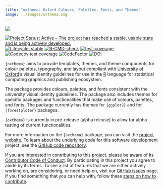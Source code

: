 ```yaml
---
title: "oxthema: Oxford Colours, Palettes, Fonts, and Themes"
image: ../images/oxthema.png
---
```


::: column-margin
[![](../images/oxthema.png)](https://oxford-ihtm.io/oxthema/)
:::

[![Project Status: Active – The project has reached a stable, usable state and is being actively developed.](https://www.repostatus.org/badges/latest/active.svg)](https://www.repostatus.org/#active) 
[![Lifecycle: stable](https://img.shields.io/badge/lifecycle-stable-brightgreen.svg)](https://lifecycle.r-lib.org/articles/stages.html#stable) 
[![R-CMD-check](https://github.com/OxfordIHTM/oxthema/actions/workflows/R-CMD-check.yaml/badge.svg)](https://github.com/OxfordIHTM/oxthema/actions/workflows/R-CMD-check.yaml) [![test-coverage](https://github.com/OxfordIHTM/oxthema/actions/workflows/test-coverage.yaml/badge.svg)](https://github.com/OxfordIHTM/oxthema/actions/workflows/test-coverage.yaml) 
[![Codecov test coverage](https://codecov.io/gh/OxfordIHTM/oxthema/branch/main/graph/badge.svg)](https://app.codecov.io/gh/OxfordIHTM/oxthema?branch=main) 
[![CodeFactor](https://www.codefactor.io/repository/github/oxfordihtm/oxthema/badge)](https://www.codefactor.io/repository/github/oxfordihtm/oxthema) 
[![DOI](https://zenodo.org/badge/711630340.svg)](https://zenodo.org/doi/10.5281/zenodo.10721129)

`{oxthema}` aims to provide templates, themes, and theme components for colour palettes, typography, and layout compliant with [University of Oxford](https://ox.ac.uk)’s visual identity guidelines for use in the [R](https://r-project.org) language for statistical computing graphics and publishing ecosystem.

The package provides colours, palettes, and fonts consistent with the university visual identity guidelines. The package also includes themes for specific packages and functionalities that make use of colours, palettes, and fonts. The package currently has themes for `{ggplot2}` and for `{forestploter}` packages.

`{oxthema}` is currently in pre-release (alpha release) to allow for alpha testing of current functionalities.

For more information on the `{oxthema}` package, you can visit the [project website](https://oxford-ihtm.io/oxthema/). To learn about the underlying code for this software development project, see the [GitHub code repository](https://github.com/OxfordIHTM/oxthema).

If you are interested in contributing to this project, please be aware of its [Contributor Code of Conduct](https://oxford-ihtm.io/oxthema/CODE_OF_CONDUCT.html). By participating in this project you agree to abide by its terms. To see a list of features that we are either actively working on, are considering, or need help on, visit our [GitHub issues](https://github.com/OxfordIHTM/oxthema/issues) page. If you find something that you can help with, follow these [steps on how to contribute](https://oxford-ihtm.io/oxthema/CONTRIBUTING.html).
